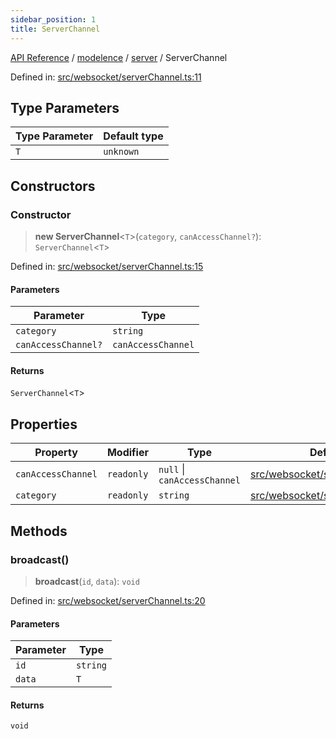 ```yaml
---
sidebar_position: 1
title: ServerChannel
---
```


[API Reference](/api-reference/modelence/server/classes/../../../index) / [modelence](/api-reference/modelence/server/classes/../../index) / [server](/api-reference/modelence/server/classes/../index) / ServerChannel

Defined in: [src/websocket/serverChannel.ts:11](https://github.com/modelence/modelence/blob/bd5ee85481a0319d645bc13d4023e1b5fe4c9b19/packages/modelence/src/websocket/serverChannel.ts#L11)

## Type Parameters

| Type Parameter | Default type |
| ------ | ------ |
| `T` | `unknown` |

## Constructors

### Constructor

> **new ServerChannel**\<`T`\>(`category`, `canAccessChannel?`): `ServerChannel`\<`T`\>

Defined in: [src/websocket/serverChannel.ts:15](https://github.com/modelence/modelence/blob/bd5ee85481a0319d645bc13d4023e1b5fe4c9b19/packages/modelence/src/websocket/serverChannel.ts#L15)

#### Parameters

| Parameter | Type |
| ------ | ------ |
| `category` | `string` |
| `canAccessChannel?` | `canAccessChannel` |

#### Returns

`ServerChannel`\<`T`\>

## Properties

| Property | Modifier | Type | Defined in |
| ------ | ------ | ------ | ------ |
| <a id="canaccesschannel"></a> `canAccessChannel` | `readonly` | `null` \| `canAccessChannel` | [src/websocket/serverChannel.ts:13](https://github.com/modelence/modelence/blob/bd5ee85481a0319d645bc13d4023e1b5fe4c9b19/packages/modelence/src/websocket/serverChannel.ts#L13) |
| <a id="category"></a> `category` | `readonly` | `string` | [src/websocket/serverChannel.ts:12](https://github.com/modelence/modelence/blob/bd5ee85481a0319d645bc13d4023e1b5fe4c9b19/packages/modelence/src/websocket/serverChannel.ts#L12) |

## Methods

### broadcast()

> **broadcast**(`id`, `data`): `void`

Defined in: [src/websocket/serverChannel.ts:20](https://github.com/modelence/modelence/blob/bd5ee85481a0319d645bc13d4023e1b5fe4c9b19/packages/modelence/src/websocket/serverChannel.ts#L20)

#### Parameters

| Parameter | Type |
| ------ | ------ |
| `id` | `string` |
| `data` | `T` |

#### Returns

`void`
